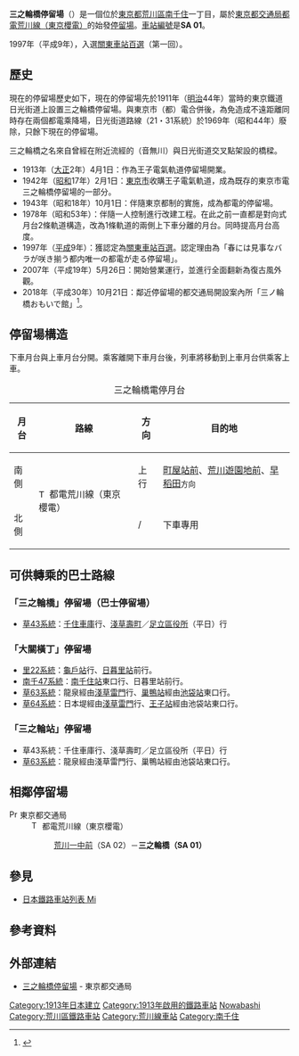 {{NoteTA|1 = zh:三之輪橋站; zh-cn:三之轮桥站; zh-tw:三之輪橋車站; zh-hk:三之輪橋站; }}
{{日本車站資訊
|公司色       = #009f40
|文字色     = 
|站名       = 三之輪橋停留場
|圖片       = Toden-SA01-Minowabashi-station-entrance-20210102-122855.jpg
|pxl        = 
|圖片說明   = 
|日文原名   = 三ノ輪橋
|平假名   = みのわばし
|羅馬拼音   = Minowabashi
|副站名    =
|電報略號   =
|所在地     = {{JPN}}[[東京都|東京都]][[荒川區|荒川區]][[南千住|南千住]]一丁目
|車站構造     = [[地面車站|地面車站]]（總站）
|月台配置     = 2面2線（內側1面為下車月台）
|啟用年月日 = 1913年（[[大正|大正]]4年）4月1日
|廢站年月日 = 
|乘客人數   = 
|上下車人次   = 
|統計年度   = 
|轉車       = [[三之輪站|三之輪站]]（[[東京地下鐵|東京地下鐵]][[日比谷線|日比谷線]]）
|備註       = 
|adjacent = {{Adjacent stations|system=東京都電車|line=SA|right=荒川一中前|note-mid={{車站編號r|SA|01|#ee86a7|4}}<br />起點|note-right=SA 02<br />0.3km}}
}}
'''三之輪橋停留場'''（{{jpn|j=三ノ輪橋停留場|hg=みのわぱしていりゅうじょ|rm=Minowabashi teiryūjo|f=y}}）是一個位於[[東京都|東京都]][[荒川區|荒川區]][[南千住|南千住]]一丁目，屬於[[東京都交通局|東京都交通局]][[荒川線|都電荒川線（東京櫻電）]]的始發[[鐵路車站|停留場]]。[[車站編號|車站編號]]是'''SA 01'''。

1997年（平成9年），入選[[關東車站百選|關東車站百選]]（第一回）。
{{右|
[[File:Minowabashi-Station-2005-10-24_2.jpg|thumb]]
[[File:Minowabashi-Station-2005-10-24_1.jpg|thumb]]
}}
== 歷史 ==
現在的停留場歷史如下，現在的停留場先於1911年（[[明治|明治]]44年）當時的東京鐵道日光街道上設置三之輪橋停留場。{{link-ja|王子電氣軌道|王子電気軌道}}與東京市（都）電合併後，為免造成不遠距離同時存在兩個都電乘降場，日光街道路線（21・31系統）於1969年（昭和44年）廢除，只餘下現在的停留場。

三之輪橋之名來自曾經在附近流經的{{link-ja|石神井用水|石神井用水}}（音無川）與日光街道交叉點架設的橋樑。

* 1913年（[[大正|大正]]2年）4月1日：作為王子電氣軌道停留場開業。
* 1942年（[[昭和|昭和]]17年）2月1日：[[東京市|東京市]]收購王子電氣軌道，成為既存的東京市電三之輪橋停留場的一部分。
* 1943年（昭和18年）10月1日：伴隨東京都制的實施，成為都電的停留場。
* 1978年（昭和53年）：伴隨一人控制進行改建工程。在此之前一直都是對向式月台2條軌道構造，改為1條軌道的兩側上下車分離的月台。同時提高月台高度。
* 1997年（[[平成|平成]]9年）：獲認定為[[關東車站百選|關東車站百選]]。認定理由為「春には見事なバラが咲き揃う都内唯一の都電が走る停留場」。
* 2007年（平成19年）5月26日：{{link-ja|東京都交通局9000型電力動車組|東京都交通局9000形電車|9000型}}開始營業運行，並進行全面翻新為復古風外觀。
* 2018年（平成30年）10月21日：鄰近停留場的都交通局開設案內所「三ノ輪橋おもいで館」<ref>{{Cite news|url=https://www.kotsu.metro.tokyo.jp/pickup_information/news/toden/2018/tdn_p_201809278208_h.html|title=東京さくらトラム(都電荒川線)三ノ輪橋停留場からすぐ!都営交通案内所「三ノ輪橋おもいで館」オープン!～平成30年10月21日(日)～!|work=|publisher=東京都交通局|date=2018年9月27日|accessdate=2018年10月21日|archive-date=2018年10月21日|archive-url=https://web.archive.org/web/20181021111701/https://www.kotsu.metro.tokyo.jp/pickup_information/news/toden/2018/tdn_p_201809278208_h.html|dead-url=no}}</ref>。
== 停留場構造 ==
下車月台與上車月台分開。乘客離開下車月台後，列車將移動到上車月台供乘客上車。

{| class="wikitable"
|+ 三之輪橋電停月台
|-
!月台!!路線!!方向!!目的地
|-
!南側
|rowspan=2|[[File:Tokyo_Sakura_Tram_symbol.svg|15px]] 都電荒川線（東京櫻電）
|上行
|[[町屋站#東京都交通局|町屋站前]]、[[荒川遊園地前停留場|荒川遊園地前]]、[[早稻田停留場|早稻田]]<small>方向</small>
|-
!北側
|/ 
|下車專用
|}

== 可供轉乘的巴士路線 ==
=== 「三之輪橋」停留場（巴士停留場） ===
*[[草43系統|草43系統]]：[[千住車庫|千住車庫]]行、[[淺草壽町|淺草壽町]]／[[足立區役所|足立區役所]]（平日）行

=== 「大關橫丁」停留場 ===
*[[里22系統|里22系統]]：[[龜戶站|龜戶站]]行、[[日暮里站|日暮里站]]前行。
*[[南千47系統|南千47系統]]：[[南千住站|南千住站]]東口行、日暮里站前行。
*[[草63系統|草63系統]]：龍泉經由[[淺草雷門|淺草雷門]]行、[[巢鴨站|巢鴨站]]經由[[池袋站|池袋站]]東口行。
*[[草64系統|草64系統]]：日本堤經由[[淺草雷門|淺草雷門]]行、[[王子站|王子站]]經由池袋站東口行。

=== 「三之輪站」停留場 ===
*草43系統：千住車庫行、淺草壽町／足立區役所（平日）行
*[[草63系統|草63系統]]：龍泉經由淺草雷門行、巢鴨站經由池袋站東口行。
== 相鄰停留場 ==
; [[File:PrefSymbol-Tokyo.svg|15px]] 東京都交通局
: [[File:Tokyo_Sakura_Tram_symbol.svg|15px]] 都電荒川線（東京櫻電）
:: [[荒川一中前停留場|荒川一中前]]（SA 02）－'''三之輪橋（SA 01）'''

== 參見 ==
* [[日本鐵路車站列表_Mi|日本鐵路車站列表 Mi]]

== 參考資料 ==
{{Reflist}}

== 外部連結 ==
{{Commonscat|Minowabashi Station}}
* [https://www.kotsu.metro.tokyo.jp/toden/stations/minowabashi/ 三之輪橋停留場]{{Wayback|url=https://www.kotsu.metro.tokyo.jp/toden/stations/minowabashi/ |date=20200404151702 }} - 東京都交通局

{{荒川線}}
{{关东车站百选}}

{{DEFAULTSORT:Minowabashi}}
[[Category:1913年日本建立|Category:1913年日本建立]]
[[Category:1913年啟用的鐵路車站|Category:1913年啟用的鐵路車站]]
[[Category:日本鐵路車站_Mi|Nowabashi]]
[[Category:荒川區鐵路車站|Category:荒川區鐵路車站]]
[[Category:荒川線車站|Category:荒川線車站]]
[[Category:南千住|Category:南千住]]
